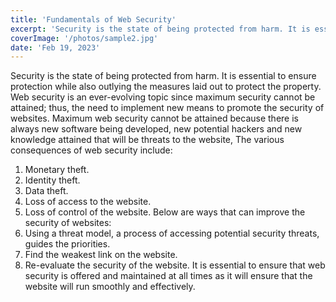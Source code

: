 ```yaml
---
title: 'Fundamentals of Web Security'
excerpt: 'Security is the state of being protected from harm. It is essential...'
coverImage: '/photos/sample2.jpg'
date: 'Feb 19, 2023'
---
```


Security is the state of being protected from harm. It is essential to ensure protection while also
outlying the measures laid out to protect the property.
Web security is an ever-evolving topic since maximum security cannot be attained; thus, the
need to implement new means to promote the security of websites. Maximum web security
cannot be attained because there is always new software being developed, new potential
hackers and new knowledge attained that will be threats to the website,
The various consequences of web security include:

1. Monetary theft.
2. Identity theft.
3. Data theft.
4. Loss of access to the website.
5. Loss of control of the website.
   Below are ways that can improve the security of websites:
6. Using a threat model, a process of accessing potential security threats, guides the
   priorities.
7. Find the weakest link on the website.
8. Re-evaluate the security of the website.
   It is essential to ensure that web security is offered and maintained at all times as it will ensure
   that the website will run smoothly and effectively.
